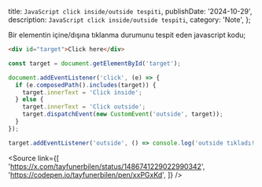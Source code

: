   title: `JavaScript click inside/outside tespiti`,
  publishDate: '2024-10-29',
  description: `JavaScript click inside/outside tespiti`,
  category: 'Note',
};

Bir elementin içine/dışına tıklanma durumunu tespit eden javascript kodu;

```html
<div id="target">Click here</div>
```

```javascript
const target = document.getElementById('target');

document.addEventListener('click', (e) => {
  if (e.composedPath().includes(target)) {
    target.innerText = 'Click inside';
  } else {
    target.innerText = 'Click outside';
    target.dispatchEvent(new CustomEvent('outside', target));
  }
});

target.addEventListener('outside', () => console.log('outside tıkladı!'));
```

<Source
  link={[
    'https://x.com/tayfunerbilen/status/1486741229022990342',
    'https://codepen.io/tayfunerbilen/pen/xxPGxKd',
  ]}
/>
